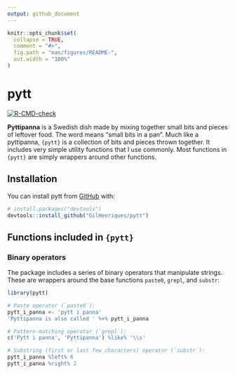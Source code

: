 ```yaml
---
output: github_document
---
```


<!-- README.md is generated from README.Rmd. Please edit that file -->

```r
knitr::opts_chunk$set(
  collapse = TRUE,
  comment = "#>",
  fig.path = "man/figures/README-",
  out.width = "100%"
)
```

# pytt

<!-- badges: start -->
[![R-CMD-check](https://github.com/GilHenriques/pytt/actions/workflows/R-CMD-check.yaml/badge.svg)](https://github.com/GilHenriques/pytt/actions/workflows/R-CMD-check.yaml)
<!-- badges: end -->

**Pyttipanna** is a Swedish dish made by mixing together small bits and pieces 
of leftover food. The word means "small bits in a pan". Much like a pyttipanna,
`{pytt}` is a collection of bits and pieces thrown together. It includes very
simple utility functions that I use commonly. Most functions in `{pytt}` are
simply wrappers around other functions. 

## Installation

You can install pytt from [GitHub](https://github.com/) with:

``` r
# install.packages("devtools")
devtools::install_github("GilHenriques/pytt")
```

## Functions included in `{pytt}`

### Binary operators

The package includes a series of binary operators that manipulate strings. 
These are wrappers around the base functions `paste0`, `grepl`, and `substr`:

```r
library(pytt)

# Paste operator (`paste0`):
pytt_i_panna <- 'pytt i panna'
'Pyttipanna is also called ' %+% pytt_i_panna

# Pattern-matching operator (`grepl`):
c('Pytt i panna', 'Pyttipanna') %like% '\\s'

# Substring (first or last few characters) operator (`substr`):
pytt_i_panna %left% 6
pytt_i_panna %right% 2
```
